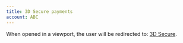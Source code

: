 ```yaml
---
title: 3D Secure payments
account: ABC
---
```

When opened in a viewport, the user will be redirected to: [3D Secure](https://docs.checkout.com/risk-management/3d-secure).

